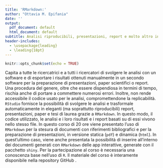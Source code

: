 ```yaml
---
title: 'RMarkdown:'
author: "Ottavia M. Epifania"
date: ''
output:
  pdf_document: default
  html_document: default
subtitle: Analisi riproducibili, presentazioni, report e molto altro in un unico ed elegante file
header-includes:
  - \usepackage{leading}
  - \leading{18pt}
---
```


```r
knitr::opts_chunk$set(echo = TRUE)
```

Capita a tutte le ricercatrici e a tutti i ricercatori di svolgere le analisi con un software e di esportare i risultati ottenuti manualmente in un secondo software per la preparazione di presentazioni, paper scientifici o report. Una procedura del genere, oltre che essere dispendiosa in termini di tempo, rischia anche di portare a commettere numerosi errori. Inoltre, non rende accessibile il codice usato per le analisi, compromettendone la replicabilità. 
`RStudio` fornisce la possibilità di svolgere le analisi e trasformale automaticamente in eleganti (ma soprattutto riproducibili) report, presentazioni, paper e tesi di laurea grazie a `RMarkdown`. In questo modo, il codice utilizzato, le analisi e i loro risultati e i report basati su di essi vivono nello stesso file. In questo corso di 20 ore viene presentato l'uso di `RMarkdown` per la stesura di documenti con riferimenti bibliografici e per la preparazione di presentazioni, in versione statica (`pdf`) e dinamica (`html`). In quest'ultimo caso, viene anche presentata la possibilità di inserire all'interno dei documenti generati con `RMarkdown` delle app interattive, generate con il pacchetto `shiny`. 
Per la partecipazione al corso è necessaria una conoscenza base nell'uso di `R`. Il materiale del corso è interamente disponibile nella repository GitHub \url{https://github.com/OttaviaE/CorsoRmarkdown}.